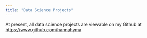 ```yaml
---
title: "Data Science Projects"
---
```


At present, all data science projects are viewable on my Github at [https://www.github.com/hannahyma](https://www.github.com/hannahyma)